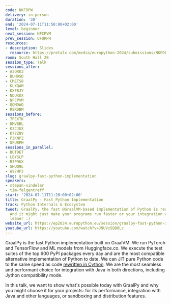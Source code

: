 ```yaml
---
code: NKFDPW
delivery: in-person
duration: '30'
end: '2024-07-11T11:50:00+02:00'
level: beginner
next_session: NFCPVM
prev_session: UFURPH
resources:
- description: Slides
  resource: https://pretalx.com/media/europython-2024/submissions/NKFDPW/resources/GraalPy_QJaPw5q.pdf
room: South Hall 2B
session_type: Talk
sessions_after:
- A3QRK3
- BUH9SD
- CMETS8
- KLXQAM
- KXF8JY
- NDUKDX
- NFCPVM
- QQMDWQ
- RSRDBM
sessions_before:
- 7PEXTK
- DMV8BL
- K3CJUX
- K77Z8V
- PZKNPZ
- UFURPH
sessions_in_parallel:
- BUT9E7
- LBYSLP
- R3P9UX
- SHUQ9L
- W97HPJ
slug: graalpy-fast-python-implementation
speakers:
- stepan-sindelar
- tim-felgentreff
start: '2024-07-11T11:20:00+02:00'
title: GraalPy - Fast Python Implementation
track: Python Internals & Ecosystem
tweet: GraalPy, the fast @GraalVM-based implementation of Python is ready for you!
  And it might just make your programs run faster or your integration with other languages
  leaner :)
website_url: https://ep2024.europython.eu/session/graalpy-fast-python-implementation
youtube_url: https://youtube.com/watch?v=J9UVzSQD8Lc
---
```


GraalPy is the fast Python implementation built on GraalVM. We run PyTorch and TensorFlow and ML models from Huggingface.co. We execute the test suites of the top 600 PyPI packages every day and are the most compatible alternative implementation of Python to date. We can JIT pure Python code to the same speed as code [rewritten in Cython](https://twitter.com/timfelgentreff/status/1760597779250839820). We are the most seamless and performant choice for integration with Java in both directions, including Jython compatibility mode.

In this talk, we want to show what's possible today with GraalPy and why you might choose it for your projects: for its performance, integration with Java and other languages, or sandboxing and distribution features.
